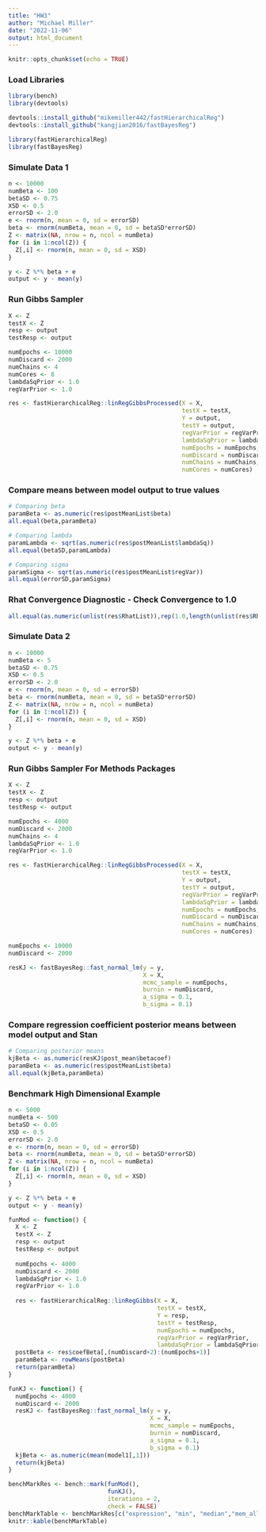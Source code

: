 ---
title: "HW3"
author: "Michael Miller"
date: "2022-11-06"
output: html_document
---

```{r setup, include=FALSE}
knitr::opts_chunk$set(echo = TRUE)
```

### Load Libraries

```{r}
library(bench)
library(devtools)

devtools::install_github("mikemiller442/fastHierarchicalReg")
devtools::install_github("kangjian2016/fastBayesReg")

library(fastHierarchicalReg)
library(fastBayesReg)
```

### Simulate Data 1

```{r}
n <- 10000
numBeta <- 100
betaSD <- 0.75
XSD <- 0.5
errorSD <- 2.0
e <- rnorm(n, mean = 0, sd = errorSD)
beta <- rnorm(numBeta, mean = 0, sd = betaSD*errorSD)
Z <- matrix(NA, nrow = n, ncol = numBeta)
for (i in 1:ncol(Z)) {
  Z[,i] <- rnorm(n, mean = 0, sd = XSD)
}

y <- Z %*% beta + e
output <- y - mean(y)
```

### Run Gibbs Sampler

```{r}
X <- Z
testX <- Z
resp <- output
testResp <- output

numEpochs <- 10000
numDiscard <- 2000
numChains <- 4
numCores <- 8
lambdaSqPrior <- 1.0
regVarPrior <- 1.0

res <- fastHierarchicalReg::linRegGibbsProcessed(X = X,
                                                 testX = testX,
                                                 Y = output,
                                                 testY = output,
                                                 regVarPrior = regVarPrior,
                                                 lambdaSqPrior = lambdaSqPrior,
                                                 numEpochs = numEpochs,
                                                 numDiscard = numDiscard,
                                                 numChains = numChains,
                                                 numCores = numCores)
```

### Compare means between model output to true values

```{r}
# Comparing beta
paramBeta <- as.numeric(res$postMeanList$beta)
all.equal(beta,paramBeta)

# Comparing lambda
paramLambda <- sqrt(as.numeric(res$postMeanList$lambdaSq))
all.equal(betaSD,paramLambda)

# Comparing sigma
paramSigma <- sqrt(as.numeric(res$postMeanList$regVar))
all.equal(errorSD,paramSigma)
```
### Rhat Convergence Diagnostic - Check Convergence to 1.0

```{r}
all.equal(as.numeric(unlist(res$RhatList)),rep(1.0,length(unlist(res$RhatList))))
```

### Simulate Data 2

```{r}
n <- 10000
numBeta <- 5
betaSD <- 0.75
XSD <- 0.5
errorSD <- 2.0
e <- rnorm(n, mean = 0, sd = errorSD)
beta <- rnorm(numBeta, mean = 0, sd = betaSD*errorSD)
Z <- matrix(NA, nrow = n, ncol = numBeta)
for (i in 1:ncol(Z)) {
  Z[,i] <- rnorm(n, mean = 0, sd = XSD)
}

y <- Z %*% beta + e
output <- y - mean(y)
```

### Run Gibbs Sampler For Methods Packages

```{r}
X <- Z
testX <- Z
resp <- output
testResp <- output

numEpochs <- 4000
numDiscard <- 2000
numChains <- 4
lambdaSqPrior <- 1.0
regVarPrior <- 1.0

res <- fastHierarchicalReg::linRegGibbsProcessed(X = X,
                                                 testX = testX,
                                                 Y = output,
                                                 testY = output,
                                                 regVarPrior = regVarPrior,
                                                 lambdaSqPrior = lambdaSqPrior,
                                                 numEpochs = numEpochs,
                                                 numDiscard = numDiscard,
                                                 numChains = numChains,
                                                 numCores = numCores)

numEpochs <- 10000
numDiscard <- 2000

resKJ <- fastBayesReg::fast_normal_lm(y = y,
                                      X = X,
                                      mcmc_sample = numEpochs,
                                      burnin = numDiscard,
                                      a_sigma = 0.1,
                                      b_sigma = 0.1)
```

### Compare regression coefficient posterior means between model output and Stan

```{r}
# Comparing posterior means
kjBeta <- as.numeric(resKJ$post_mean$betacoef)
paramBeta <- as.numeric(res$postMeanList$beta)
all.equal(kjBeta,paramBeta)
```

### Benchmark High Dimensional Example

```{r}
n <- 5000
numBeta <- 500
betaSD <- 0.05
XSD <- 0.5
errorSD <- 2.0
e <- rnorm(n, mean = 0, sd = errorSD)
beta <- rnorm(numBeta, mean = 0, sd = betaSD*errorSD)
Z <- matrix(NA, nrow = n, ncol = numBeta)
for (i in 1:ncol(Z)) {
  Z[,i] <- rnorm(n, mean = 0, sd = XSD)
}

y <- Z %*% beta + e
output <- y - mean(y)

funMod <- function() {
  X <- Z
  testX <- Z
  resp <- output
  testResp <- output
  
  numEpochs <- 4000
  numDiscard <- 2000
  lambdaSqPrior <- 1.0
  regVarPrior <- 1.0
  
  res <- fastHierarchicalReg::linRegGibbs(X = X,
                                          testX = testX,
                                          Y = resp,
                                          testY = testResp,
                                          numEpochs = numEpochs,
                                          regVarPrior = regVarPrior,
                                          lambdaSqPrior = lambdaSqPrior)
  postBeta <- res$coefBeta[,(numDiscard+2):(numEpochs+1)]
  paramBeta <- rowMeans(postBeta)
  return(paramBeta)
}

funKJ <- function() {
  numEpochs <- 4000
  numDiscard <- 2000
  resKJ <- fastBayesReg::fast_normal_lm(y = y,
                                        X = X,
                                        mcmc_sample = numEpochs,
                                        burnin = numDiscard,
                                        a_sigma = 0.1,
                                        b_sigma = 0.1)
  kjBeta <- as.numeric(mean(model1[,1]))
  return(kjBeta)
}

benchMarkRes <- bench::mark(funMod(),
                            funKJ(),
                            iterations = 2,
                            check = FALSE)
benchMarkTable <- benchMarkRes[c("expression", "min", "median","mem_alloc","n_gc")]
knitr::kable(benchMarkTable)
```















